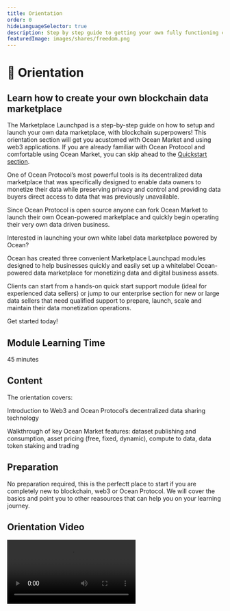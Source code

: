 ```yaml
---
title: Orientation
order: 0
hideLanguageSelector: true
description: Step by step guide to getting your own fully functioning customised fork of Ocean backend components deployed and working.
featuredImage: images/shares/freedom.png
---
```


# 🐋 Orientation

## Learn how to create your own blockchain data marketplace

The Marketplace Launchpad is a step-by-step guide on how to setup and launch your own data marketplace, with blockchain superpowers! This orientation section will get you acustomed with Ocean Market and using web3 applications. If you are already familiar with Ocean Protocol and comfortable using Ocean Market, you can skip ahead to the [Quickstart section](/learn/quickstart).

One of Ocean Protocol’s most powerful tools is its decentralized data marketplace that was specifically designed to enable data owners to monetize their data while preserving privacy and control and providing data buyers direct access to data that was previously unavailable.

Since Ocean Protocol is open source anyone can fork Ocean Market to launch their own Ocean-powered marketplace and quickly begin operating their very own data driven business.

Interested in launching your own white label data marketplace powered by Ocean?

Ocean has created three convenient Marketplace Launchpad modules designed to help businesses quickly and easily set up a whitelabel Ocean-powered data marketplace for monetizing data and digital business assets.

Clients can start from a hands-on quick start support module (ideal for experienced data sellers) or jump to our enterprise section for new or large data sellers that need qualified support to prepare, launch, scale and maintain their data monetization operations.

Get started today!

## Module Learning Time

45 minutes

## Content

The orientation covers:

<Process>

Introduction to Web3 and Ocean Protocol’s decentralized data sharing technology

Walkthrough of key Ocean Market features: dataset publishing and consumption, asset pricing (free, fixed, dynamic), compute to data, data token staking and trading

</Process>

## Preparation

No preparation required, this is the perfectt place to start if you are completely new to blockchain, web3 or Ocean Protocol. We will cover the basics and point you to other reasources that can help you on your learning journey.

## Orientation Video

<Video src="https://www.youtube.com/embed/-smidDpSrOY" />
